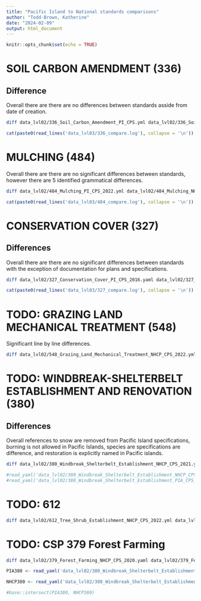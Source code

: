 ```yaml
---
title: "Pacific Island to National standards comparisons"
author: "Todd-Brown, Katherine"
date: "2024-02-09"
output: html_document
---
```


```r
knitr::opts_chunk$set(echo = TRUE)
```

# SOIL CARBON AMENDMENT (336)

## Difference

Overall there are there are no differences between standards asside from date of creation.


```sh
diff data_lvl02/336_Soil_Carbon_Amendment_PI_CPS.yml data_lvl02/336_Soil_Carbon_Amendment_NHCP_CPS_2022.yml > data_lvl03/336_compare.log
```

```r
cat(paste0(read_lines('data_lvl03/336_compare.log'), collapse = '\n'))
```

# MULCHING (484)

Overall there are there are no significant differences between standards, however there are 5 identified grammatical differences.

```sh
diff data_lvl02/484_Mulching_PI_CPS_2022.yml data_lvl02/484_Mulching_NHCP_CPS_2017.yml > data_lvl03/484_compare.log
```

```r
cat(paste0(read_lines('data_lvl03/484_compare.log'), collapse = '\n'))
```

# CONSERVATION COVER (327)

## Differences

Overall there are there are no significant differences between standards with the exception of documentation for plans and specifications.

```sh
diff data_lvl02/327_Conservation_Cover_PI_CPS_2016.yaml data_lvl02/327_Conservation_Cover_NHCP_CPS_2014.yml > data_lvl03/327_compare.log
```

```r
cat(paste0(read_lines('data_lvl03/327_compare.log'), collapse = '\n'))
```

# TODO: GRAZING LAND MECHANICAL TREATMENT (548)

Significant line by line differences.

```sh
diff data_lvl02/548_Grazing_Land_Mechanical_Treatment_NHCP_CPS_2022.yml data_lvl02/548_Grazing_Land_Mechanical_Treatment_PI_CPS_2015.yml > data_lvl03/548_compare.log
```

# TODO: WINDBREAK-SHELTERBELT ESTABLISHMENT AND RENOVATION (380)

## Differences

Overall references to snow are removed from Pacific Island specifications, burning is not allowed in Pacific Islands, species are specifications are difference, and restoration is explicitly named in Pacific islands.

```sh
diff data_lvl02/380_Windbreak_Shelterbelt_Establishment_NHCP_CPS_2021.yml data_lvl02/380_Windbreak_Shelterbelt_Establishment_PIA_CPS_2022.yml > data_lvl03/380_compare.log
```

```r
#read_yaml('data_lvl02/380_Windbreak_Shelterbelt_Establishment_NHCP_CPS_2021.yml')
#read_yaml('data_lvl02/380_Windbreak_Shelterbelt_Establishment_PIA_CPS_2022.yml')
```

# TODO: 612

```sh
diff data_lvl02/612_Tree_Shrub_Establishment_NHCP_CPS_2022.yml data_lvl02/612_Tree_Shrub_Establishment_PI_CPS_2017.yml > data_lvl03/612_compare.log
```

# TODO: CSP 379 Forest Farming

```sh
diff data_lvl02/379_Forest_Farming_NHCP_CPS_2020.yaml data_lvl02/379_Forest_Farming_PIA_CPS_2023.yaml > data_lvl03/379_compare.log
```

```r
PIA380 <- read_yaml('data_lvl02/380_Windbreak_Shelterbelt_Establishment_PIA_CPS_2022.yaml')

NHCP380 <- read_yaml('data_lvl02/380_Windbreak_Shelterbelt_Establishment_NHCP_CPS_2021.yaml')

#base::intersect(PIA380, NHCP380)
```

